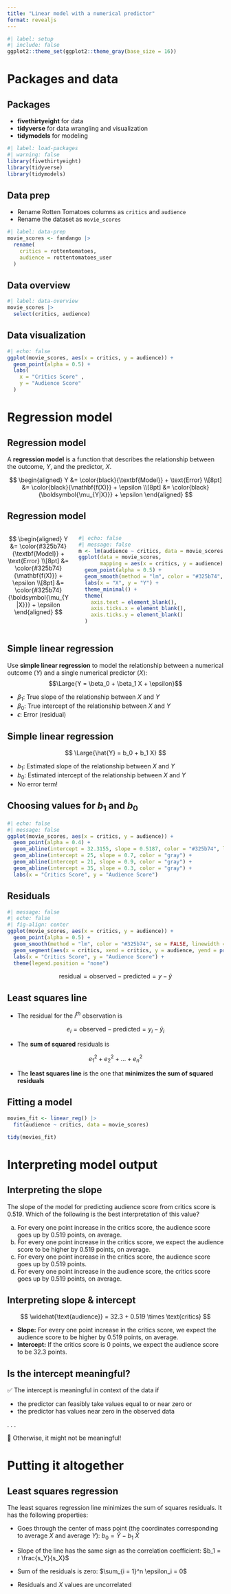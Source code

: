 ```yaml
---
title: "Linear model with a numerical predictor"
format: revealjs
---
```


```r
#| label: setup
#| include: false
ggplot2::theme_set(ggplot2::theme_gray(base_size = 16))
```

# Packages and data

## Packages

- **fivethirtyeight** for data
- **tidyverse** for data wrangling and visualization
- **tidymodels** for modeling

```r
#| label: load-packages
#| warning: false
library(fivethirtyeight)
library(tidyverse)
library(tidymodels)
```

## Data prep

-   Rename Rotten Tomatoes columns as `critics` and `audience`
-   Rename the dataset as `movie_scores`

```r
#| label: data-prep
movie_scores <- fandango |>
  rename(
    critics = rottentomatoes, 
    audience = rottentomatoes_user
  )
```

## Data overview

```r
#| label: data-overview
movie_scores |>
  select(critics, audience)
```

## Data visualization

```r
#| echo: false
ggplot(movie_scores, aes(x = critics, y = audience)) +
  geom_point(alpha = 0.5) + 
  labs(
    x = "Critics Score" , 
    y = "Audience Score"
  )
```

# Regression model

## Regression model

A **regression model** is a function that describes the relationship between the outcome, $Y$, and the predictor, $X$.

$$
\begin{aligned} 
Y &= \color{black}{\textbf{Model}} + \text{Error} \\[8pt]
&= \color{black}{\mathbf{f(X)}} + \epsilon \\[8pt]
&= \color{black}{\boldsymbol{\mu_{Y|X}}} + \epsilon 
\end{aligned}
$$

## Regression model

::::: columns
::: {.column width="30%"}
$$
\begin{aligned} 
Y &= \color{#325b74}{\textbf{Model}} + \text{Error} \\[8pt]
&= \color{#325b74}{\mathbf{f(X)}} + \epsilon \\[8pt]
&= \color{#325b74}{\boldsymbol{\mu_{Y|X}}} + \epsilon 
\end{aligned}
$$
:::

::: {.column width="70%"}
```r
#| echo: false
#| message: false
m <- lm(audience ~ critics, data = movie_scores)
ggplot(data = movie_scores, 
       mapping = aes(x = critics, y = audience)) +
  geom_point(alpha = 0.5) + 
  geom_smooth(method = "lm", color = "#325b74", se = FALSE, linewidth = 1.5) +
  labs(x = "X", y = "Y") +
  theme_minimal() +
  theme(
    axis.text = element_blank(),
    axis.ticks.x = element_blank(), 
    axis.ticks.y = element_blank()
  )
```
:::
:::::

## Simple linear regression {.smaller}

Use **simple linear regression** to model the relationship between a numerical outcome ($Y$) and a single numerical predictor ($X$): $$\Large{Y = \beta_0 + \beta_1 X + \epsilon}$$

::: incremental
-   $\beta_1$: True slope of the relationship between $X$ and $Y$
-   $\beta_0$: True intercept of the relationship between $X$ and $Y$
-   $\epsilon$: Error (residual)
:::

## Simple linear regression

$$
\Large{\hat{Y} = b_0 + b_1 X}
$$

-   $b_1$: Estimated slope of the relationship between $X$ and $Y$
-   $b_0$: Estimated intercept of the relationship between $X$ and $Y$
-   No error term!

## Choosing values for $b_1$ and $b_0$

```r
#| echo: false
#| message: false
ggplot(movie_scores, aes(x = critics, y = audience)) +
  geom_point(alpha = 0.4) + 
  geom_abline(intercept = 32.3155, slope = 0.5187, color = "#325b74", linewidth = 1.5) +
  geom_abline(intercept = 25, slope = 0.7, color = "gray") +
  geom_abline(intercept = 21, slope = 0.9, color = "gray") +
  geom_abline(intercept = 35, slope = 0.3, color = "gray") +
  labs(x = "Critics Score", y = "Audience Score")
```

## Residuals

```r
#| message: false
#| echo: false
#| fig-align: center
ggplot(movie_scores, aes(x = critics, y = audience)) +
  geom_point(alpha = 0.5) +
  geom_smooth(method = "lm", color = "#325b74", se = FALSE, linewidth = 1.5) +
  geom_segment(aes(x = critics, xend = critics, y = audience, yend = predict(m)), color = "steel blue") +
  labs(x = "Critics Score", y = "Audience Score") +
  theme(legend.position = "none")
```

$$
\text{residual} = \text{observed} - \text{predicted} = y - \hat{y}
$$

## Least squares line {.smaller}

-   The residual for the $i^{th}$ observation is

$$
e_i = \text{observed} - \text{predicted} = y_i - \hat{y}_i
$$

-   The **sum of squared** residuals is

$$
e^2_1 + e^2_2 + \dots + e^2_n
$$

-   The **least squares line** is the one that **minimizes the sum of squared residuals**

## Fitting a model

```r
movies_fit <- linear_reg() |>
  fit(audience ~ critics, data = movie_scores)

tidy(movies_fit)
```

# Interpreting model output

## Interpreting the slope {.smaller}

::: task
The slope of the model for predicting audience score from critics score is 0.519.
Which of the following is the best interpretation of this value?
:::

a.  For every one point increase in the critics score, the audience score goes up by 0.519 points, on average.
b.  For every one point increase in the critics score, we expect the audience score to be higher by 0.519 points, on average.
c.  For every one point increase in the critics score, the audience score goes up by 0.519 points.
d.  For every one point increase in the audience score, the critics score goes up by 0.519 points, on average.

## Interpreting slope & intercept

$$
\widehat{\text{audience}} = 32.3 + 0.519 \times \text{critics}
$$

::: incremental
-   **Slope:** For every one point increase in the critics score, we expect the audience score to be higher by 0.519 points, on average.
-   **Intercept:** If the critics score is 0 points, we expect the audience score to be 32.3 points.
:::

## Is the intercept meaningful?

✅ The intercept is meaningful in context of the data if

-   the predictor can feasibly take values equal to or near zero or
-   the predictor has values near zero in the observed data

. . .

🛑 Otherwise, it might not be meaningful!

# Putting it altogether

## Least squares regression

The least squares regression line minimizes the sum of squares residuals. It has the following properties:

::: incremental
-   Goes through the center of mass point (the coordinates corresponding to average $X$ and average $Y$): $b_0 = \bar{Y} - b_1~\bar{X}$

-   Slope of the line has the same sign as the correlation coefficient: $b_1 = r \frac{s_Y}{s_X}$

-   Sum of the residuals is zero: $\sum_{i = 1}^n \epsilon_i = 0$

-   Residuals and $X$ values are uncorrelated
:::
